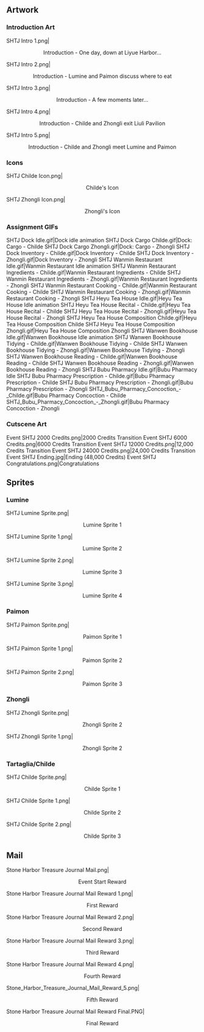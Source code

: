 {{EventTabs}}
==Artwork==
===Introduction Art===
<gallery hideaddbutton="true" widths="380" captionalign="center">
SHTJ Intro 1.png|<div style="text-align:center;">Introduction - One day, down at Liyue Harbor...</div>
SHTJ Intro 2.png|<div style="text-align:center;">Introduction - Lumine and Paimon discuss where to eat</div>
SHTJ Intro 3.png|<div style="text-align:center;">Introduction - A few moments later...</div>
SHTJ Intro 4.png|<div style="text-align:center;">Introduction - Childe and Zhongli exit Liuli Pavilion</div>
SHTJ Intro 5.png|<div style="text-align:center;">Introduction - Childe and Zhongli meet Lumine and Paimon</div>
</gallery>

===Icons===
<gallery hideaddbutton="true" captionalign="center">
SHTJ Childe Icon.png|<div style="text-align:center;">Childe's Icon</div>
SHTJ Zhongli Icon.png|<div style="text-align:center;">Zhongli's Icon</div>
</gallery>

===Assignment GIFs===
<gallery hideaddbutton="true" captionalign="center">
SHTJ Dock Idle.gif|Dock idle animation
SHTJ Dock Cargo Childe.gif|Dock: Cargo - Childe
SHTJ Dock Cargo Zhongli.gif|Dock: Cargo - Zhongli
SHTJ Dock Inventory - Childe.gif|Dock Inventory - Childe
SHTJ Dock Inventory - Zhongli.gif|Dock Inventory - Zhongli
SHTJ Wanmin Restaurant Idle.gif|Wanmin Restaurant Idle animation
SHTJ Wanmin Restaurant Ingredients - Childe.gif|Wanmin Restaurant Ingredients - Childe
SHTJ Wanmin Restaurant Ingredients - Zhongli.gif|Wanmin Restaurant Ingredients - Zhongli
SHTJ Wanmin Restaurant Cooking - Childe.gif|Wanmin Restaurant Cooking - Childe
SHTJ Wanmin Restaurant Cooking - Zhongli.gif|Wanmin Restaurant Cooking - Zhongli
SHTJ Heyu Tea House Idle.gif|Heyu Tea House Idle animation
SHTJ Heyu Tea House Recital - Childe.gif|Heyu Tea House Recital - Childe
SHTJ Heyu Tea House Recital - Zhongli.gif|Heyu Tea House Recital - Zhongli
SHTJ Heyu Tea House Composition Childe.gif|Heyu Tea House Composition Childe
SHTJ Heyu Tea House Composition Zhongli.gif|Heyu Tea House Composition Zhongli
SHTJ Wanwen Bookhouse Idle.gif|Wanwen Bookhouse Idle animation
SHTJ Wanwen Bookhouse Tidying - Childe.gif|Wanwen Bookhouse Tidying - Childe
SHTJ Wanwen Bookhouse Tidying - Zhongli.gif|Wanwen Bookhouse Tidying - Zhongli
SHTJ Wanwen Bookhouse Reading - Childe.gif|Wanwen Bookhouse Reading - Childe
SHTJ Wanwen Bookhouse Reading - Zhongli.gif|Wanwen Bookhouse Reading - Zhongli
SHTJ Bubu Pharmacy Idle.gif|Bubu Pharmacy Idle
SHTJ Bubu Pharmacy Prescription - Childe.gif|Bubu Pharmacy Prescription - Childe
SHTJ Bubu Pharmacy Prescription - Zhongli.gif|Bubu Pharmacy Prescription - Zhongli
SHTJ_Bubu_Pharmacy_Concoction_-_Childe.gif|Bubu Pharmacy Concoction - Childe
SHTJ_Bubu_Pharmacy_Concoction_-_Zhongli.gif|Bubu Pharmacy Concoction - Zhongli
</gallery>

===Cutscene Art===
<gallery hideaddbutton="true" captionalign="center">
Event SHTJ 2000 Credits.png|2000 Credits Transition
Event SHTJ 6000 Credits.png|6000 Credits Transition
Event SHTJ 12000 Credits.png|12,000 Credits Transition
Event SHTJ 24000 Credits.png|24,000 Credits Transition
Event SHTJ Ending.jpg|Ending (48,000 Credits)
Event SHTJ Congratulations.png|Congratulations
</gallery>

==Sprites==
===Lumine===
<gallery hideaddbutton="true" captionalign="center">
SHTJ Lumine Sprite.png|<div style="text-align:center;">Lumine Sprite 1</div>
SHTJ Lumine Sprite 1.png|<div style="text-align:center;">Lumine Sprite 2</div>
SHTJ Lumine Sprite 2.png|<div style="text-align:center;">Lumine Sprite 3</div>
SHTJ Lumine Sprite 3.png|<div style="text-align:center;">Lumine Sprite 4</div>
</gallery>
===Paimon===
<gallery hideaddbutton="true" captionalign="center">
SHTJ Paimon Sprite.png|<div style="text-align:center;">Paimon Sprite 1</div>
SHTJ Paimon Sprite 1.png|<div style="text-align:center;">Paimon Sprite 2</div>
SHTJ Paimon Sprite 2.png|<div style="text-align:center;">Paimon Sprite 3</div>
</gallery>
===Zhongli===
<gallery hideaddbutton="true" captionalign="center">
SHTJ Zhongli Sprite.png|<div style="text-align:center;">Zhongli Sprite 2</div>
SHTJ Zhongli Sprite 1.png|<div style="text-align:center;">Zhongli Sprite 2</div>
</gallery>
===Tartaglia/Childe===
<gallery hideaddbutton="true" captionalign="center">
SHTJ Childe Sprite.png|<div style="text-align:center;">Childe Sprite 1</div>
SHTJ Childe Sprite 1.png|<div style="text-align:center;">Childe Sprite 2</div>
SHTJ Childe Sprite 2.png|<div style="text-align:center;">Childe Sprite 3</div>
</gallery>

==Mail==
<gallery hideaddbutton="true" captionalign="center">
Stone Harbor Treasure Journal Mail.png|<div style="text-align:center;">Event Start Reward</div>
Stone Harbor Treasure Journal Mail Reward 1.png|<div style="text-align:center;">First Reward</div>
Stone Harbor Treasure Journal Mail Reward 2.png|<div style="text-align:center;">Second Reward</div>
Stone Harbor Treasure Journal Mail Reward 3.png|<div style="text-align:center;">Third Reward</div>
Stone Harbor Treasure Journal Mail Reward 4.png|<div style="text-align:center;">Fourth Reward</div>
Stone_Harbor_Treasure_Journal_Mail_Reward_5.png|<div style="text-align:center;">Fifth Reward</div>
Stone Harbor Treasure Journal Mail Reward Final.PNG|<div style="text-align:center;">Final Reward</div>
</gallery>